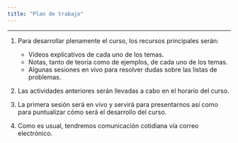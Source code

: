 ```yaml
---
title: "Plan de trabajo"
---
```


---

 1. Para desarrollar plenamente el curso, los recursos principales serán:
 
    - Vídeos explicativos de cada uno de los temas.
    - Notas, tanto de teoría como de ejemplos, de cada uno de los temas.
    - Algunas sesiones en vivo para resolver dudas sobre las listas de problemas.


 2. Las actividades anteriores serán llevadas a cabo en el horario del curso.


 3. La primera sesión será en vivo y servirá para presentarnos así como para puntualizar cómo será el desarrollo del curso.

<!-- También, se ha creado un foro (al que se les invita a inscribirse), donde se espera que formulen sus preguntas acerca de los temas, las ayudantías y las tareas. -->
 4. Como es usual, tendremos comunicación cotidiana vía correo electrónico.
